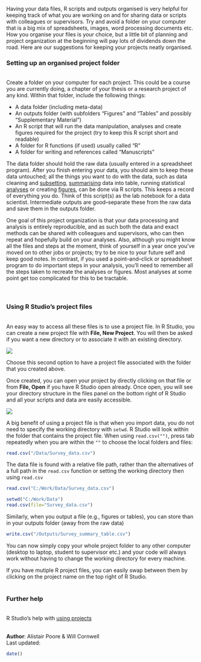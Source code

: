 Having your data files, R scripts and outputs organised is very helpful for keeping track of what you are working on and for sharing data or scripts with colleagues or supervisors. Try and avoid a folder on your computer that is a big mix of spreadsheets, images, word processing documents etc. How you organise your files is your choice, but a little bit of planning and project organization at the beginning will pay lots of dividends down the road.  Here are our suggestions for keeping your projects neatly organised.

### Setting up an organised project folder
<br>
Create a folder on your computer for each project. This could be a course you are currently doing, a chapter of your thesis or a research project of any kind. Within that folder, include the following things:

* A data folder (including meta-data)
* An outputs folder (with subfolders "Figures" and "Tables" and possibly "Supplementary Material")
* An R script that will run the data manipulation, analyses and create figures required for the project (try to keep this R script short and readable)
* A folder for R functions (if used) usually called "R"
* A folder for writing and references called "Manuscripts"

The data folder should hold the raw data (usually entered in a spreadsheet program).   After you finish entering your data, you should aim to keep these data untouched; all the things you want to do with the data, such as data cleaning and [subsetting](http://environmentalcomputing.net/subsetting-data/), [summarising](http://environmentalcomputing.net/summarising-data/) data into table, running statistical [analyses](http://environmentalcomputing.net/statistics/) or creating [figures](http://environmentalcomputing.net/graphics/), can be done via R scripts.  This keeps a record of everything you do.  Think of this script(s) as the lab notebook for a data scientist. Intermediate outputs are good--separate these from the raw data and save them in the outputs folder.

One goal of this project organization is that your data processing and analysis is entirely reproducible, and as such both the data and exact methods can be shared with colleagues and supervisors, who can then repeat and hopefully build on your analyses. Also, although you might know all the files and steps at the moment, think of yourself in a year once you've moved on to other jobs or projects; try to be nice to your future self and keep good notes. In contrast, if you used a point--and--click or spreadsheet program to do important steps in your analysis, you'll need to remember all the steps taken to recreate the analyses or figures.  Most analyses at some point get too complicated for this to be tractable.  
<br><br>

### Using R Studio's project files
<br>
An easy way to access all these files is to use a project file. In R Studio, you can create a new project file with **File, New Project**. You will then be asked if you want a new directory or to associate it with an existing directory. 

![](projects_new.png)

Choose this second option to have a project file associated with the folder that you created above.

Once created, you can open your project by directly clicking on that file or from **File, Open** if you have R Studio open already. Once open, you will see your directory structure in the files panel on the bottom right of R Studio and all your scripts and data are easily accessible.

![](Basic_project_managment_image.jpg)


A big benefit of using a project file is that when you import data, you do not need to specify the working directory with `setwd`. R Studio will look within the folder that contains the project file. When using `read.csv("")`, press tab repeatedly when you are within the `""` to choose the local folders and files:

```{r, eval=F}
read.csv("/Data/Survey_data.csv")
```

The data file is found with a relative file path, rather than the alternatives of a full path in the `read.csv` function or setting the working directory then using `read.csv`

```{r,eval=F}
read.csv("C:/Work/Data/Survey_data.csv")

setwd("C:/Work/Data")
read.csv(file="Survey_data.csv")
```

Similarly, when you output a file (e.g., figures or tables), you can store than in your outputs folder (away from the raw data)

```{r,eval=F}
write.csv("/Outputs/Survey_summary_table.csv")
```

You can now simply copy your whole project folder to any other computer (desktop to laptop, student to supervisor etc.) and your code will always work without having to change the working directory for every machine.

If you have mutiple R project files, you can easily swap between them by clicking on the project name on the top right of R Studio.
<br><br>

### Further help
<br>
R Studio's help with [using projects](https://support.rstudio.com/hc/en-us/articles/200526207-Using-Projects)
<br><br>

**Author**: Alistair Poore & Will Cornwell
<br>
Last updated:
```{r,echo=F}
date()
```
